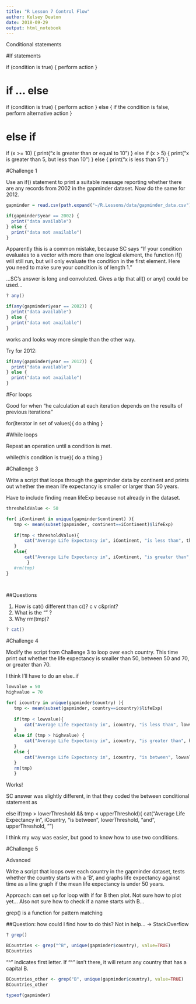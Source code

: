 ```yaml
---
title: "R Lesson 7 Control Flow"
author: Kelsey Deaton
date: 2018-09-29
output: html_notebook
---
```


Conditional statements

#If statements

if (condition is true) {
  perform action
}

# if ... else
if (condition is true) {
  perform action
} else { if the condition is false,
  perform alternative action
}

# else if

if (x >= 10) {
  print("x is greater than or equal to 10")
} else if (x > 5) {
  print("x is greater than 5, but less than 10")
} else {
  print("x is less than 5")
}


#Challenge 1

Use an if() statement to print a suitable message reporting whether there are any records from 2002 in the gapminder dataset. Now do the same for 2012.

```r
gapminder = read.csv(path.expand("~/R.Lessons/data/gapminder_data.csv"))

if(gapminder$year == 2002) {
  print("data available")
} else {
  print("data not available")
}
```

Apparently this is a common mistake, because SC says "If your condition evaluates to a vector with more than one logical element, the function if() will still run, but will only evaluate the condition in the first element. Here you need to make sure your condition is of length 1."

...SC's answer is long and convoluted. Gives a tip that all() or any() could be used...

```r
? any()

if(any(gapminder$year == 2002)) {
  print("data available")
} else {
  print("data not available")
}
```

works and looks way more simple than the other way. 

Try for 2012:

```r
if(any(gapminder$year == 2012)) {
  print("data available")
} else {
  print("data not available")
}
```


#For loops

Good for when "he calculation at each iteration depends on the results of previous iterations"

for(iterator in set of values){
  do a thing
}

#While loops

Repeat an operation until a condition is met. 

while(this condition is true){
  do a thing
}

#Challenge 3

Write a script that loops through the gapminder data by continent and prints out whether the mean life expectancy is smaller or larger than 50 years.

Have to include finding mean lifeExp because not already in the dataset. 

```r
thresholdValue <- 50

for( iContinent in unique(gapminder$continent) ){
   tmp <- mean(subset(gapminder, continent==iContinent)$lifeExp)
   
   if(tmp < thresholdValue){
       cat("Average Life Expectancy in", iContinent, "is less than", thresholdValue, "\n")
   }
   else{
       cat("Average Life Expectancy in", iContinent, "is greater than", thresholdValue, "\n")
        } 
   #rm(tmp)
} 

  

```

##Questions

1. How is cat() different than c()? c v c&print?
2. What is the "\n" ? 
3. Why rm(tmp)?

```r
? cat()
```

#Challenge 4

Modify the script from Challenge 3 to loop over each country. This time print out whether the life expectancy is smaller than 50, between 50 and 70, or greater than 70.

I think I'll have to do an else..if 

```r
lowvalue = 50
highvalue = 70

for( icountry in unique(gapminder$country) ){
   tmp <- mean(subset(gapminder, country==icountry)$lifeExp)
   
   if(tmp < lowvalue){
       cat("Average Life Expectancy in", icountry, "is less than", lowvalue, "\n")
   }
   else if (tmp > highvalue) {
       cat("Average Life Expectancy in", icountry, "is greater than", highvalue, "\n")
   } 
   else {
       cat("Average Life Expectancy in", icountry, "is between", lowvalue, "and", highvalue, "\n")
   }
   rm(tmp)
   } 
```

Works!

SC answer was slightly different, in that they coded the between conditional statement as 

else if(tmp > lowerThreshold && tmp < upperThreshold){
        cat("Average Life Expectancy in", iCountry, "is between", lowerThreshold, "and", upperThreshold, "\n")
        
I think my way was easier, but good to know how to use two conditions. 

#Challenge 5

Advanced

Write a script that loops over each country in the gapminder dataset, tests whether the country starts with a ‘B’, and graphs life expectancy against time as a line graph if the mean life expectancy is under 50 years.

Approach: can set up for loop with if for B then plot. Not sure how to plot yet... Also not sure how to check if a name starts with B... 

grep() is a function for pattern matching

##Question: how could I find how to do this? Not in help... -> StackOverflow
```r
? grep()

BCountries <- grep("^B", unique(gapminder$country), value=TRUE)
BCountries
```

"^" indicates first letter. If "^" isn't there, it will return any country that has a capital B.

```r
BCountries_other <- grep("B", unique(gapminder$country), value=TRUE)
BCountries_other
```

```r
typeof(gapminder)
```

